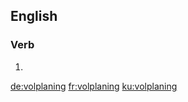 
==English==

===Verb===
{{head|en|present participle}}

# {{present participle of|volplane|lang=en}}

[[de:volplaning]]
[[fr:volplaning]]
[[ku:volplaning]]